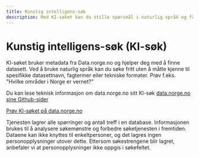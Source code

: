 ```yaml
---
title: Kunstig intelligens-søk
description: Med KI-søket kan du stille spørsmål i naturlig språk og få resultater fra data.norge.no basert på det.
---
```


# Kunstig intelligens-søk (KI-søk)

KI-søket bruker metadata fra Data.norge.no og hjelper deg med å finne datasett. Ved å bruke naturlig språk kan du søke fritt uten å måtte kjenne til spesifikke datasettnavn, fagtermer eller tekniske formater. Prøv f.eks. "Hvilke områder i Norge er vernet?"

Du kan lese teknisk informasjon om data.norge.no sitt KI-søk [data.norge.no sine Github-sider](https://github.com/Informasjonsforvaltning/fdk-llm-search-service)

[Prøv KI-søket på data.norge.no](https://data.norge.no)

<Alert>
    Tjenesten lagrer alle spørringer og antall treff i en database. Informasjonen brukes til å analysere søkemønstre og
    forbedre søketjenesten i fremtiden. Dataene kan ikke knyttes til enkeltpersoner, og det lagres ingen
    personopplysninger utover dette. Ettersom søkestrengene blir lagret, anbefaler vi at personopplysninger ikke oppgis
    i søkefeltet.
</Alert>
